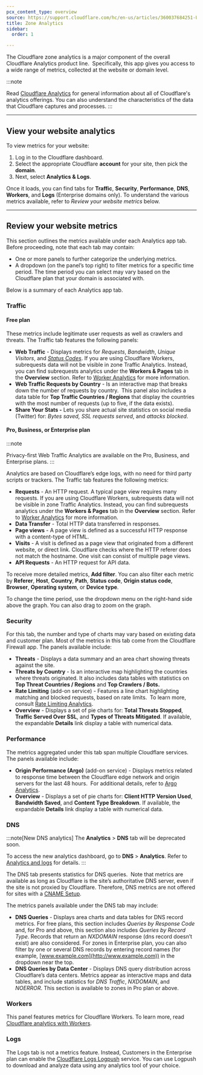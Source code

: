 ```yaml
---
pcx_content_type: overview
source: https://support.cloudflare.com/hc/en-us/articles/360037684251-Understanding-Cloudflare-Site-Analytics
title: Zone Analytics
sidebar:
  order: 1

---
```




The Cloudflare zone analytics is a major component of the overall Cloudflare Analytics product line.  Specifically, this app gives you access to a wide range of metrics, collected at the website or domain level.

:::note

Read [Cloudflare Analytics](/analytics/faq/about-analytics/)
for general information about all of Cloudflare's analytics offerings.
You can also understand the characteristics of the data that Cloudflare
captures and processes.
:::

***

## View your website analytics

To view metrics for your website:

1. Log in to the Cloudflare dashboard.
2. Select the appropriate Cloudflare **account** for your site, then pick the **domain**.
3. Next, select **Analytics & Logs**.

Once it loads, you can find tabs for **Traffic**, **Security**, **Performance**, **DNS**, **Workers**, and **Logs** (Enterprise domains only). To understand the various metrics available, refer to *Review your website metrics* below.

***

## Review your website metrics

This section outlines the metrics available under each Analytics app tab. Before proceeding, note that each tab may contain:

* One or more panels to further categorize the underlying metrics.
* A dropdown (on the panel’s top right) to filter metrics for a specific time period. The time period you can select may vary based on the Cloudflare plan that your domain is associated with.

Below is a summary of each Analytics app tab.

### Traffic

#### Free plan

These metrics include legitimate user requests as well as crawlers and threats. The Traffic tab features the following panels: 

* **Web Traffic** - Displays metrics for *Requests*, *Bandwidth*, *Unique Visitors*, and [*Status Codes*](/analytics/account-and-zone-analytics/status-codes/). If you are using Cloudflare Workers, subrequests data will not be visible in zone Traffic Analytics. Instead, you can find subrequests analytics under the **Workers & Pages** tab in the **Overview** section. Refer to [Worker Analytics](/analytics/account-and-zone-analytics/analytics-with-workers/#worker-analytics) for more information.
* **Web Traffic Requests by Country** - Is an interactive map that breaks down the number of requests by country.  This panel also includes a data table for **Top Traffic Countries / Regions** that display the countries with the most number of requests (up to five, if the data exists).
* **Share Your Stats -** Lets you share actual site statistics on social media (Twitter) for: *Bytes saved,* *SSL requests served*, and *attacks blocked*.

#### Pro, Business, or Enterprise plan

:::note

Privacy-first Web Traffic Analytics are available on the Pro, Business,
and Enterprise plans.
:::

Analytics are based on Cloudflare’s edge logs, with no need for third party scripts or trackers. The Traffic tab features the following metrics:

* **Requests** - An HTTP request. A typical page view requires many requests. If you are using Cloudflare Workers, subrequests data will not be visible in zone Traffic Analytics. Instead, you can find subrequests analytics under the **Workers & Pages** tab in the **Overview** section. Refer to [Worker Analytics](/analytics/account-and-zone-analytics/analytics-with-workers/#worker-analytics) for more information.
* **Data Transfer** - Total HTTP data transferred in responses.
* **Page views** - A page view is defined as a successful HTTP response with a content-type of HTML. 
* **Visits** - A visit is defined as a page view that originated from a different website, or direct link. Cloudflare checks where the HTTP referer does not match the hostname. One visit can consist of multiple page views. 
* **API Requests** - An HTTP request for API data.

To receive more detailed metrics, **Add filter**. You can also filter each metric by **Referer**, **Host**, **Country**, **Path**, **Status code**, **Origin status code**, **Browser**, **Operating system**, or **Device type**. 

To change the time period, use the dropdown menu on the right-hand side above the graph. You can also drag to zoom on the graph.

### Security

For this tab, the number and type of charts may vary based on existing data and customer plan. Most of the metrics in this tab come from the Cloudflare Firewall app. The panels available include:

* **Threats** - Displays a data summary and an area chart showing threats against the site.
* **Threats by Country** - Is an interactive map highlighting the countries where threats originated. It also includes data tables with statistics on **Top Threat Countries / Regions** and **Top Crawlers / Bots.**
* **Rate Limiting** (add-on service) - Features a line chart highlighting matching and blocked requests, based on rate limits.  To learn more, consult [Rate Limiting Analytics](/waf/reference/legacy/old-rate-limiting/#analytics).
* **Overview** - Displays a set of pie charts for: **Total Threats Stopped**, **Traffic Served Over SSL**, and **Types of Threats Mitigated**. If available, the expandable **Details** link display a table with numerical data.

### Performance

The metrics aggregated under this tab span multiple Cloudflare services.  The panels available include:

* **Origin Performance (Argo)** (add-on service) - Displays metrics related to response time between the Cloudflare edge network and origin servers for the last 48 hours.  For additional details, refer to [Argo Analytics](/argo-smart-routing/analytics/).
* **Overview** - Displays a set of pie charts for: **Client HTTP Version Used**, **Bandwidth Saved**, and **Content Type Breakdown**. If available, the expandable **Details** link display a table with numerical data.

### DNS <Badge text="Legacy" variant="caution" size="medium" />

:::note[New DNS analytics]
The **Analytics** > **DNS** tab will be deprecated soon.

To access the new analytics dashboard, go to **DNS** > **Analytics**. Refer to [Analytics and logs](/dns/additional-options/analytics/) for details.
:::

The DNS tab presents statistics for DNS queries.  Note that metrics are available as long as Cloudflare is the site’s authoritative DNS server, even if the site is not proxied by Cloudflare. Therefore, DNS metrics are not offered for sites with a [CNAME Setup](/dns/zone-setups/partial-setup/).

The metrics panels available under the DNS tab may include:

* **DNS Queries** - Displays area charts and data tables for DNS record metrics. For free plans, this section includes *Queries by Response Code* and, for Pro and above, this section also includes *Queries by Record Type*. Records that return an *NXDOMAIN* response (dns record doesn’t exist) are also considered. For zones in Enterprise plan, you can also filter by one or several DNS records by entering record names (for example, [www.example.com](http://www.example.com)) in the dropdown near the top.
* **DNS Queries by Data Center** - Displays DNS query distribution across Cloudflare’s data centers. Metrics appear as interactive maps and data tables, and include statistics for *DNS Traffic*, *NXDOMAIN*, and *NOERROR*. This section is available to zones in Pro plan or above.

### Workers

This panel features metrics for Cloudflare Workers. To learn more, read [Cloudflare analytics with Workers](/analytics/account-and-zone-analytics/analytics-with-workers/).

### Logs

The Logs tab is not a metrics feature. Instead, Customers in the Enterprise plan can enable the [Cloudflare Logs Logpush](/logs/about/) service. You can use Logpush to download and analyze data using any analytics tool of your choice. 
